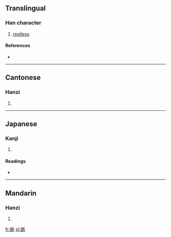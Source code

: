 ==Translingual==

===Han character===
{{Han char|rn=82|rad=毛|as=09|sn=13|four=6261<sub>4</sub>|canj=日山竹手山 (AUHQU)}}

# [[restless]]

====References====
* {{Han ref|kx=0594.320|dkj=16890|dj=0986.250|hdz=32001.190|uh=6BF7|ud=27639|bh=DE41|bd=56897}}

----

==Cantonese==

===Hanzi===
{{yue-hanzi|jyut=|y=mou6}}

# {{defn|Cantonese|sort=毛09}}

----

==Japanese==

===Kanji===
{{ja-kanji|grade=|rs=毛09}}

# {{defn|Japanese|sort=毛09}}

====Readings====
* {{ja-readings|on=[[ぼう]] (bō), [[もう]] (mō)|kun=[[とける]] (tokeru)}}

----

==Mandarin==

===Hanzi===
{{cmn-hanzi|pin=[[mào]] ([[mao4]])|wg=mao<sup>4</sup>}}

# {{defn|Mandarin|sort=毛09}}

[[fr:毷]]
[[pl:毷]]